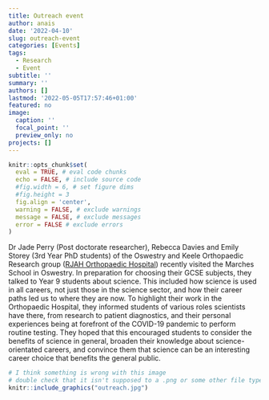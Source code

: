 ```yaml
---
title: Outreach event
author: anais
date: '2022-04-10'
slug: outreach-event
categories: [Events]
tags:
  - Research
  - Event
subtitle: ''
summary: ''
authors: []
lastmod: '2022-05-05T17:57:46+01:00'
featured: no
image:
  caption: ''
  focal_point: ''
  preview_only: no
projects: []
---
```


```r
knitr::opts_chunk$set(
  eval = TRUE, # eval code chunks
  echo = FALSE, # include source code
  #fig.width = 6, # set figure dims
  #fig.height = 3
  fig.align = 'center',
  warning = FALSE, # exclude warnings
  message = FALSE, # exclude messages
  error = FALSE # exclude errors
)
```

Dr Jade Perry (Post doctorate researcher), Rebecca Davies and Emily Storey (3rd Year
PhD students) of the Oswestry and Keele Orthopaedic Research group ([RJAH Orthopaedic Hospital](https://www.rjah.nhs.uk/)) recently visited the Marches School in Oswestry.
In preparation for choosing their GCSE subjects, they talked to Year 9 students about
science. This included how science is used in all careers, not just those in the
science sector, and how their career paths led us to where they are now. To highlight
their work in the Orthopaedic Hospital, they informed students of various roles
scientists have there, from research to patient diagnostics, and their personal
experiences being at forefront of the COVID-19 pandemic to perform routine testing.
They hoped that this encouraged students to consider the benefits of science in
general, broaden their knowledge about science-orientated careers, and convince them
that science can be an interesting career choice that benefits the general public.

```r
# I think something is wrong with this image
# double check that it isn't supposed to a .png or some other file type
knitr::include_graphics("outreach.jpg")
```

